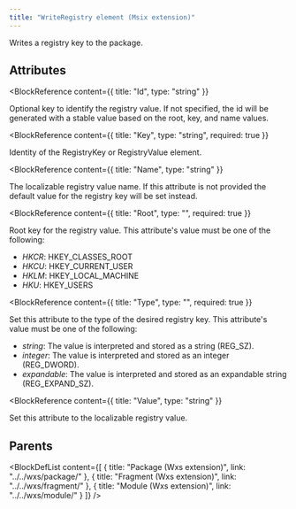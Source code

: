 ```yaml
---
title: "WriteRegistry element (Msix extension)"
---
```



Writes a registry key to the package.


## Attributes

<BlockWrapper>

  <BlockReference
    content={{
      title: "Id",
      type: "string"
    }}
  >
  Optional key to identify the registry value. If not specified, the id will be generated with a stable value based on the root, key, and name values.
  </BlockReference>

  <BlockReference
    content={{
      title: "Key",
      type: "string",
      required: true
    }}
  >
  Identity of the RegistryKey or RegistryValue element.
  </BlockReference>

  <BlockReference
    content={{
      title: "Name",
      type: "string"
    }}
  >
  The localizable registry value name. If this attribute is not provided the default value for the registry key will
   be set instead.
  </BlockReference>

  <BlockReference
    content={{
      title: "Root",
      type: "",
      required: true
    }}
  >
  Root key for the registry value. This attribute's value must be one of the following:
  - *HKCR*: HKEY_CLASSES_ROOT
  - *HKCU*: HKEY_CURRENT_USER
  - *HKLM*: HKEY_LOCAL_MACHINE
  - *HKU*: HKEY_USERS
  </BlockReference>

  <BlockReference
    content={{
      title: "Type",
      type: "",
      required: true
    }}
  >
  Set this attribute to the type of the desired registry key. This attribute's value must be one of the following:
  - *string*: The value is interpreted and stored as a string (REG_SZ).
  - *integer*: The value is interpreted and stored as an integer (REG_DWORD).
  - *expandable*: The value is interpreted and stored as an expandable string (REG_EXPAND_SZ).
  </BlockReference>

  <BlockReference
    content={{
      title: "Value",
      type: "string"
    }}
  >
  Set this attribute to the localizable registry value.
  </BlockReference>

</BlockWrapper>


## Parents

<BlockDefList content={[
    {
      title: "Package (Wxs extension)",
      link: "../../wxs/package/"
    },
    {
      title: "Fragment (Wxs extension)",
      link: "../../wxs/fragment/"
    },
    {
      title: "Module (Wxs extension)",
      link: "../../wxs/module/"
    }
  ]}
/>